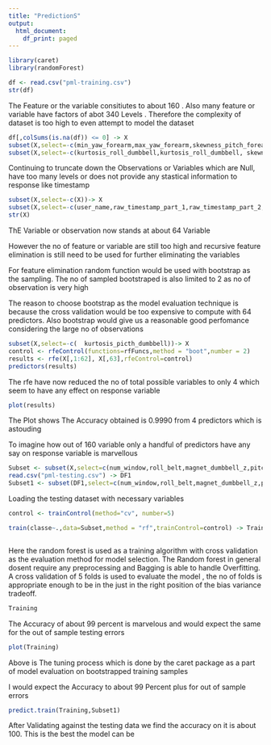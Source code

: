 ---
title: "PredictionS"
output:
  html_document:
    df_print: paged
---



```{r message=TRUE, warning=FALSE}
library(caret)
library(randomForest)

df <- read.csv("pml-training.csv")
str(df)

```

The Feature or the variable consitiutes to about 160 . Also many feature or variable have factors of abot 340 Levels . Therefore the complexity of dataset is too high to even attempt to model the dataset


```{r}
df[,colSums(is.na(df)) <= 0] -> X
subset(X,select=-c(min_yaw_forearm,max_yaw_forearm,skewness_pitch_forearm,skewness_roll_forearm,kurtosis_picth_forearm,kurtosis_roll_forearm,max_yaw_dumbbell,min_yaw_dumbbell)) -> X
subset(X,select=-c(kurtosis_roll_dumbbell,kurtosis_roll_dumbbell, skewness_roll_dumbbell,skewness_pitch_dumbbell, kurtosis_roll_arm,kurtosis_picth_arm,kurtosis_yaw_arm,skewness_roll_arm,skewness_pitch_arm, skewness_yaw_arm))-> X


```


Continuing to truncate down the Observations or Variables which are Null, have too many levels or does not provide any stastical information to response like timestamp


```{r}
subset(X,select=-c(X))-> X
subset(X,select=-c(user_name,raw_timestamp_part_1,raw_timestamp_part_2,cvtd_timestamp,  yaw_belt, kurtosis_roll_belt,kurtosis_picth_belt, skewness_roll_belt,skewness_roll_belt.1,max_yaw_belt,min_yaw_belt ))-> X
str(X)

```

ThE Variable or observation now stands at about 64 Variable

However the no of feature or variable are still too high and recursive feature elimination is still need to be used for further eliminating the variables

For feature elimination random function would be used with bootstrap as the sampling. The no of sampled bootstraped is also limited to 2 as no of observation is very high

The reason to choose bootstrap as the model evaluation technique is because the cross validation would be too expensive to compute with 64 predictors. Also bootstrap would give us a reasonable good perfomance considering the large no of observations

```{r}
subset(X,select=-c(  kurtosis_picth_dumbbell))-> X
control <- rfeControl(functions=rfFuncs,method = "boot",number = 2)
results <- rfe(X[,1:62], X[,63],rfeControl=control)
predictors(results)

```

The rfe have now reduced the no of total possible variables to only 4 which seem to have any effect on response variable

```{r}
plot(results)
```

The Plot shows The Accuracy obtained is 0.9990  from 4 predictors which is astouding

To imagine how out of 160 variable only a handful of predictors have any say on response variable is marvellous


```{r}

Subset <- subset(X,select=c(num_window,roll_belt,magnet_dumbbell_z,pitch_belt,classe))
read.csv("pml-testing.csv") -> DF1
Subset1 <- subset(DF1,select=c(num_window,roll_belt,magnet_dumbbell_z,pitch_belt))
```

Loading the testing dataset with necessary variables


```{r}
control <- trainControl(method="cv", number=5)

train(classe~.,data=Subset,method = "rf",trainControl=control) -> Training



```

Here the random forest is used as a training algorithm with cross validation as the evaluation method for model selection. The Random forest in general dosent require any preprocessing and Bagging is able to handle Overfitting. A cross validation of 5 folds is used to evaluate the model , the no of folds is appropriate enough to be in the just in the right position of the bias variance tradeoff.

```{r}

Training
```

The Accuracy of about 99 percent is marvelous and would expect the same for the out of sample testing errors

```{r}


plot(Training)
```

Above is The tuning process which is done by the caret package as a part of model evaluation on bootstrapped training samples

I would expect the Accuracy to about 99 Percent plus for out of sample errors

```{r}
predict.train(Training,Subset1)

```

After Validating against the testing data we find the accuracy on it is about 100. This is the best the model can be

